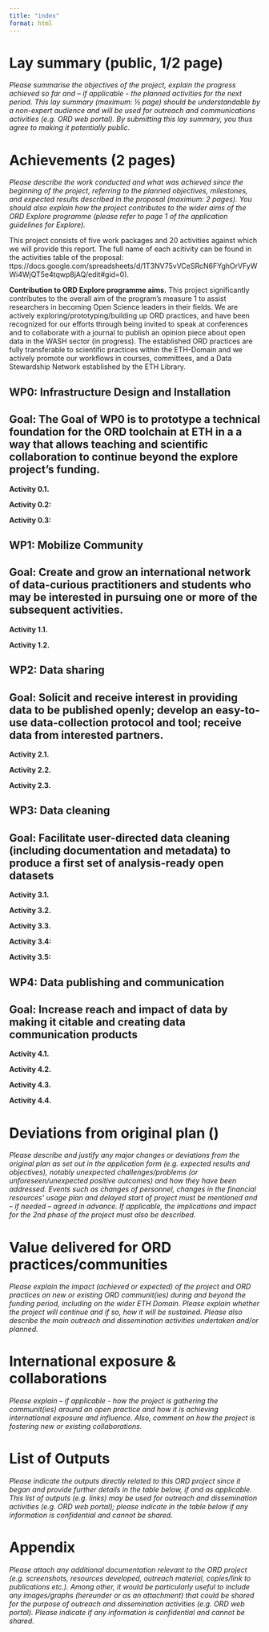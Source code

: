 ```yaml
---
title: "index"
format: html
---
```


# Lay summary (public, 1/2 page)

*Please summarise the objectives of the project, explain the progress achieved so far and – if applicable - the planned activities for the next period. This lay summary  (maximum:  ½ page) should be understandable by a non-expert audience and will be used for outreach and communications activities (e.g. ORD web portal). By submitting this lay summary, you thus agree to making it potentially public.*

# Achievements (2 pages)

*Please describe the work conducted and what was achieved since the beginning of the project, referring to the planned objectives, milestones, and expected results described in the proposal (maximum: 2 pages). You should also explain how the project contributes to the wider aims of the ORD Explore programme (please refer to page 1 of the application guidelines for Explore).*

This project consists of five work packages and 20 activities against which we will provide this report. The full name of each acitivity can be found in the activities table of the proposal: ttps://docs.google.com/spreadsheets/d/1T3NV75vVCeSRcN6FYghOrVFyWWi4WjQT5e4tqwp8jAQ/edit#gid=0).

**Contribution to ORD Explore programme aims.** This project significantly contributes to the overall aim of the program's measure 1 to assist researchers in becoming Open Science leaders in their fields. We are actively exploring/prototyping/building up ORD practices, and have been recognized for our efforts through being invited to speak at conferences and to collaborate with a journal to publish an opinion piece about open data in the WASH sector (in progress). The established ORD practices are fully transferable to scientific practices within the ETH-Domain and we actively promote our workflows in courses, committees, and a Data Stewardship Network established by the ETH Library.

## WP0: Infrastructure Design and Installation

::: callout-note
## Goal: The Goal of WP0 is to prototype a technical foundation for the ORD toolchain at ETH in a a way that allows teaching and scientific collaboration to continue beyond the explore project's funding.

**Activity 0.1.**

**Activity 0.2:**

**Activity 0.3:**
:::

## WP1: Mobilize Community

::: callout-note
## Goal: Create and grow an international network of data-curious practitioners and students who may be interested in pursuing one or more of the subsequent activities.

**Activity 1.1.**

**Activity 1.2.**
:::

## WP2: Data sharing

::: callout-note
## Goal: Solicit and receive interest in providing data to be published openly; develop an easy-to-use data-collection protocol and tool; receive data from interested partners.

**Activity 2.1.**

**Activity 2.2.**

**Activity 2.3.**
:::

## WP3: Data cleaning

::: callout-note
## Goal: Facilitate user-directed data cleaning (including documentation and metadata) to produce a first set of analysis-ready open datasets

**Activity 3.1.**

**Activity 3.2.**

**Activity 3.3.**

**Activity 3.4:**

**Activity 3.5:**
:::

## WP4: Data publishing and communication

::: callout-note
## Goal: Increase reach and impact of data by making it citable and creating data communication products

**Activity 4.1.**

**Activity 4.2.**

**Activity 4.3.**

**Activity 4.4.**
:::

# Deviations from original plan ()

*Please describe and justify any major changes or deviations from the original plan as set out in the application form (e.g. expected results and objectives), notably unexpected challenges/problems (or unforeseen/unexpected positive outcomes) and how they have been addressed. Events such as changes of personnel, changes in the financial resources’ usage plan and delayed start of project must be mentioned and – if needed – agreed in advance. If applicable, the implications and impact for the 2nd phase of the project must also be described.*

# Value delivered for ORD practices/communities

*Please explain the impact (achieved or expected) of the project and ORD practices on new or existing ORD communit(ies) during and beyond the funding period, including on the wider ETH Domain. Please explain whether the project will continue and if so, how it will be sustained. Please also describe the main outreach and dissemination activities undertaken and/or planned.*

# International exposure & collaborations

*Please explain – if applicable - how the project is gathering the communit(ies) around an open practice and how it is achieving international exposure and influence. Also, comment on how the project is fostering new or existing collaborations.*


# List of Outputs

*Please indicate the outputs directly related to this ORD project since it began and provide further details in the table below, if and as applicable. This list of outputs (e.g. links) may be used for outreach and dissemination activities (e.g. ORD web portal); please indicate in the table below if any information is confidential and cannot be shared.*

# Appendix

*Please attach any additional documentation relevant to the ORD project (e.g. screenshots, resources developed, outreach material, copies/link to publications etc.). Among other, it would be particularly useful to include any images/graphs (hereunder or as an attachment) that could be shared for the purpose of outreach and dissemination activities (e.g. ORD web portal). Please indicate if any information is confidential and cannot be shared.*

